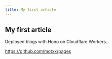```yaml
---
title: My first article
---
```


## My first article

Deployed blogs with Hono on Cloudflare Workers.

https://github.com/motxx/pages
